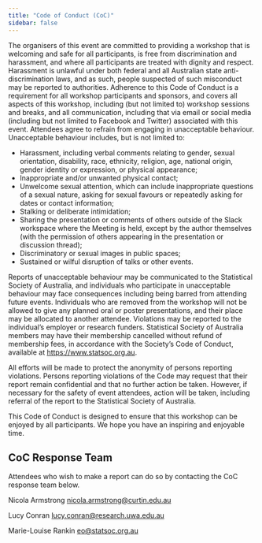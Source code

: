 ```yaml
---
title: "Code of Conduct (CoC)"
sidebar: false
---
```


The organisers of this event are committed to providing a workshop that is welcoming and safe for all participants, is free from discrimination and harassment, and where all participants are treated with dignity and respect. Harassment is unlawful under both federal and all Australian state anti-discrimination laws, and as such, people suspected of such misconduct may be reported to authorities. Adherence to this Code of Conduct is a requirement for all workshop participants and sponsors, and covers all aspects of this workshop, including (but not limited to) workshop sessions and breaks, and all communication, including that via email or social media (including but not limited to Facebook and Twitter) associated with this event. Attendees agree to refrain from engaging in unacceptable behaviour. Unacceptable behaviour includes, but is not limited to:

- Harassment, including verbal comments relating to gender, sexual orientation, disability, race, ethnicity, religion, age, national origin, gender identity or expression, or physical appearance;
- Inappropriate and/or unwanted physical contact;
- Unwelcome sexual attention, which can include inappropriate questions of a sexual nature, asking for sexual favours or repeatedly asking for dates or contact information;
- Stalking or deliberate intimidation;
- Sharing the presentation or comments of others outside of the Slack workspace where the Meeting is held, except by the author themselves (with the permission of others appearing in the presentation or discussion thread);
- Discriminatory or sexual images in public spaces;
- Sustained or wilful disruption of talks or other events.

Reports of unacceptable behaviour may be communicated to the Statistical Society of Australia, and individuals who participate in unacceptable behaviour may face consequences including being barred from attending future events. Individuals who are removed from the workshop will not be allowed to give any planned oral or poster presentations, and their place may be allocated to another attendee. Violations may be reported to the individual’s employer or research funders. Statistical Society of Australia members may have their membership cancelled without refund of membership fees, in accordance with the Society’s Code of Conduct, available at <https://www.statsoc.org.au>. 

All efforts will be made to protect the anonymity of persons reporting violations. Persons reporting violations of the Code may request that their report remain confidential and that no further action be taken. However, if necessary for the safety of event attendees, action will be taken, including referral of the report to the Statistical Society of Australia. 

This Code of Conduct is designed to ensure that this workshop can be enjoyed by all participants. We hope you have an inspiring and enjoyable time.

## CoC Response Team

Attendees who wish to make a report can do so by contacting the CoC response team below. 

Nicola Armstrong <nicola.armstrong@curtin.edu.au>

Lucy Conran <lucy.conran@research.uwa.edu.au>

Marie-Louise Rankin <eo@statsoc.org.au>
